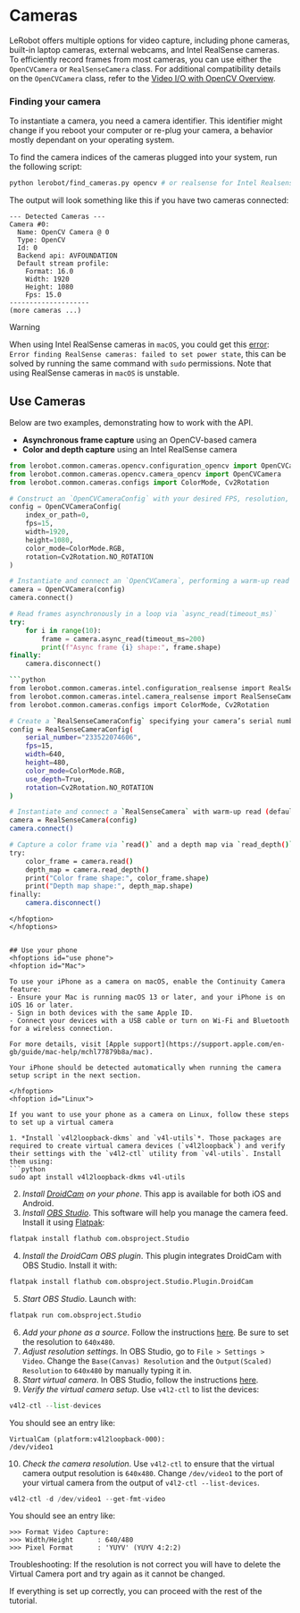 # Cameras

LeRobot offers multiple options for video capture, including phone cameras, built-in laptop cameras, external webcams, and Intel RealSense cameras. To efficiently record frames from most cameras, you can use either the `OpenCVCamera` or `RealSenseCamera` class. For additional compatibility details on the `OpenCVCamera` class, refer to the [Video I/O with OpenCV Overview](https://docs.opencv.org/4.x/d0/da7/videoio_overview.html).

### Finding your camera

To instantiate a camera, you need a camera identifier. This identifier might change if you reboot your computer or re-plug your camera, a behavior mostly dependant on your operating system.

To find the camera indices of the cameras plugged into your system, run the following script:
```bash
python lerobot/find_cameras.py opencv # or realsense for Intel Realsense cameras
```

The output will look something like this if you have two cameras connected:
```
--- Detected Cameras ---
Camera #0:
  Name: OpenCV Camera @ 0
  Type: OpenCV
  Id: 0
  Backend api: AVFOUNDATION
  Default stream profile:
    Format: 16.0
    Width: 1920
    Height: 1080
    Fps: 15.0
--------------------
(more cameras ...)
```

> [!WARNING]
> When using Intel RealSense cameras in `macOS`, you could get this [error](https://github.com/IntelRealSense/librealsense/issues/12307): `Error finding RealSense cameras: failed to set power state`, this can be solved by running the same command with `sudo` permissions. Note that using RealSense cameras in `macOS` is unstable.


## Use Cameras

Below are two examples, demonstrating how to work with the API.

- **Asynchronous frame capture** using an OpenCV-based camera
- **Color and depth capture** using an Intel RealSense camera


<hfoptions id="shell_restart">
<hfoption id="Open CV Camera">

```python
from lerobot.common.cameras.opencv.configuration_opencv import OpenCVCameraConfig
from lerobot.common.cameras.opencv.camera_opencv import OpenCVCamera
from lerobot.common.cameras.configs import ColorMode, Cv2Rotation

# Construct an `OpenCVCameraConfig` with your desired FPS, resolution, color mode, and rotation.
config = OpenCVCameraConfig(
    index_or_path=0,
    fps=15,
    width=1920,
    height=1080,
    color_mode=ColorMode.RGB,
    rotation=Cv2Rotation.NO_ROTATION
)

# Instantiate and connect an `OpenCVCamera`, performing a warm-up read (default).
camera = OpenCVCamera(config)
camera.connect()

# Read frames asynchronously in a loop via `async_read(timeout_ms)`
try:
    for i in range(10):
        frame = camera.async_read(timeout_ms=200)
        print(f"Async frame {i} shape:", frame.shape)
finally:
    camera.disconnect()
```

</hfoption>
<hfoption id="Intel Realsense Camera">

```bash
```python
from lerobot.common.cameras.intel.configuration_realsense import RealSenseCameraConfig
from lerobot.common.cameras.intel.camera_realsense import RealSenseCamera
from lerobot.common.cameras.configs import ColorMode, Cv2Rotation

# Create a `RealSenseCameraConfig` specifying your camera’s serial number and enabling depth.
config = RealSenseCameraConfig(
    serial_number="233522074606",
    fps=15,
    width=640,
    height=480,
    color_mode=ColorMode.RGB,
    use_depth=True,
    rotation=Cv2Rotation.NO_ROTATION
)

# Instantiate and connect a `RealSenseCamera` with warm-up read (default).
camera = RealSenseCamera(config)
camera.connect()

# Capture a color frame via `read()` and a depth map via `read_depth()`.
try:
    color_frame = camera.read()
    depth_map = camera.read_depth()
    print("Color frame shape:", color_frame.shape)
    print("Depth map shape:", depth_map.shape)
finally:
    camera.disconnect()
```
```
</hfoption>
</hfoptions>


## Use your phone
<hfoptions id="use phone">
<hfoption id="Mac">

To use your iPhone as a camera on macOS, enable the Continuity Camera feature:
- Ensure your Mac is running macOS 13 or later, and your iPhone is on iOS 16 or later.
- Sign in both devices with the same Apple ID.
- Connect your devices with a USB cable or turn on Wi-Fi and Bluetooth for a wireless connection.

For more details, visit [Apple support](https://support.apple.com/en-gb/guide/mac-help/mchl77879b8a/mac).

Your iPhone should be detected automatically when running the camera setup script in the next section.

</hfoption>
<hfoption id="Linux">

If you want to use your phone as a camera on Linux, follow these steps to set up a virtual camera

1. *Install `v4l2loopback-dkms` and `v4l-utils`*. Those packages are required to create virtual camera devices (`v4l2loopback`) and verify their settings with the `v4l2-ctl` utility from `v4l-utils`. Install them using:
```python
sudo apt install v4l2loopback-dkms v4l-utils
```
2. *Install [DroidCam](https://droidcam.app) on your phone*. This app is available for both iOS and Android.
3. *Install [OBS Studio](https://obsproject.com)*. This software will help you manage the camera feed. Install it using [Flatpak](https://flatpak.org):
```python
flatpak install flathub com.obsproject.Studio
```
4. *Install the DroidCam OBS plugin*. This plugin integrates DroidCam with OBS Studio. Install it with:
```python
flatpak install flathub com.obsproject.Studio.Plugin.DroidCam
```
5. *Start OBS Studio*. Launch with:
```python
flatpak run com.obsproject.Studio
```
6. *Add your phone as a source*. Follow the instructions [here](https://droidcam.app/obs/usage). Be sure to set the resolution to `640x480`.
7. *Adjust resolution settings*. In OBS Studio, go to `File > Settings > Video`. Change the `Base(Canvas) Resolution` and the `Output(Scaled) Resolution` to `640x480` by manually typing it in.
8. *Start virtual camera*. In OBS Studio, follow the instructions [here](https://obsproject.com/kb/virtual-camera-guide).
9. *Verify the virtual camera setup*. Use `v4l2-ctl` to list the devices:
```python
v4l2-ctl --list-devices
```
You should see an entry like:
```
VirtualCam (platform:v4l2loopback-000):
/dev/video1
```
10. *Check the camera resolution*. Use `v4l2-ctl` to ensure that the virtual camera output resolution is `640x480`. Change `/dev/video1` to the port of your virtual camera from the output of `v4l2-ctl --list-devices`.
```python
v4l2-ctl -d /dev/video1 --get-fmt-video
```
You should see an entry like:
```
>>> Format Video Capture:
>>>	Width/Height      : 640/480
>>>	Pixel Format      : 'YUYV' (YUYV 4:2:2)
```

Troubleshooting: If the resolution is not correct you will have to delete the Virtual Camera port and try again as it cannot be changed.

If everything is set up correctly, you can proceed with the rest of the tutorial.

</hfoption>
</hfoptions>
